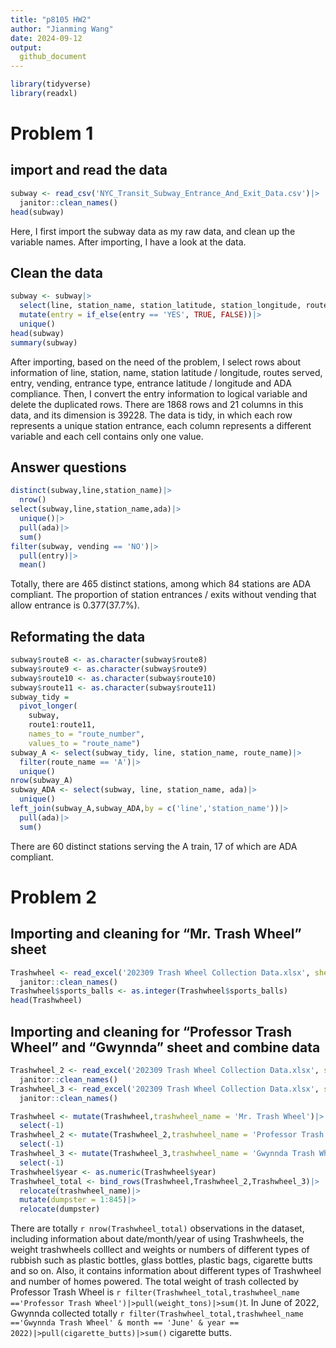 ```yaml
---
title: "p8105 HW2"
author: "Jianming Wang"
date: 2024-09-12
output: 
  github_document
---
```


```r
library(tidyverse)
library(readxl)

```

# Problem 1

## import and read the data
```r
subway <- read_csv('NYC_Transit_Subway_Entrance_And_Exit_Data.csv')|>
  janitor::clean_names()
head(subway)
```

Here, I first import the subway data as my raw data, and clean up the variable names. After importing, I have a look at the data.

## Clean the data

```r
subway <- subway|>
  select(line, station_name, station_latitude, station_longitude, route1, route2, route3, route4, route5, route6, route7, route8, route9, route10, route11, entry, vending, entrance_latitude, entrance_longitude, entrance_type, ada)|>
  mutate(entry = if_else(entry == 'YES', TRUE, FALSE))|>
  unique()
head(subway)
summary(subway)
```

After importing, based on the need of the problem, I select rows about information of line, station, name, station latitude / longitude, routes served, entry, vending, entrance type, entrance latitude / longitude and ADA compliance.
Then, I convert the entry information to logical variable and delete the duplicated rows. There are 1868 rows and 21 columns in this data, and its dimension is 39228. 
The data is tidy, in which each row represents a unique station entrance, each column represents a different variable and each cell contains only one value.

## Answer questions

```r
distinct(subway,line,station_name)|>
  nrow()
select(subway,line,station_name,ada)|>
  unique()|>
  pull(ada)|>
  sum()
filter(subway, vending == 'NO')|>
  pull(entry)|>
  mean()
```
Totally, there are 465 distinct stations, among which 84 stations are ADA compliant. The proportion of station entrances / exits without vending that allow entrance is 0.377(37.7%).

## Reformating the data

```r
subway$route8 <- as.character(subway$route8)
subway$route9 <- as.character(subway$route9)
subway$route10 <- as.character(subway$route10)
subway$route11 <- as.character(subway$route11)
subway_tidy = 
  pivot_longer(
    subway, 
    route1:route11,
    names_to = "route_number", 
    values_to = "route_name")
subway_A <- select(subway_tidy, line, station_name, route_name)|>
  filter(route_name == 'A')|>
  unique()
nrow(subway_A)
subway_ADA <- select(subway, line, station_name, ada)|>
  unique()
left_join(subway_A,subway_ADA,by = c('line','station_name'))|>
  pull(ada)|>
  sum()
```
There are 60 distinct stations serving the A train, 17 of which are ADA compliant.


# Problem 2

## Importing and cleaning for "Mr. Trash Wheel" sheet
```r
Trashwheel <- read_excel('202309 Trash Wheel Collection Data.xlsx', sheet = 1, range = 'A2:N586')|>
  janitor::clean_names()
Trashwheel$sports_balls <- as.integer(Trashwheel$sports_balls)
head(Trashwheel)
```

## Importing and cleaning for "Professor Trash Wheel" and "Gwynnda" sheet and combine data

```r
Trashwheel_2 <- read_excel('202309 Trash Wheel Collection Data.xlsx', sheet = 2, range = 'A2:M108')|>
  janitor::clean_names()
Trashwheel_3 <- read_excel('202309 Trash Wheel Collection Data.xlsx', sheet = 4, range = 'A2:L157')|>
  janitor::clean_names()
```


```r
Trashwheel <- mutate(Trashwheel,trashwheel_name = 'Mr. Trash Wheel')|>
  select(-1)
Trashwheel_2 <- mutate(Trashwheel_2,trashwheel_name = 'Professor Trash Wheel')|>
  select(-1)
Trashwheel_3 <- mutate(Trashwheel_3,trashwheel_name = 'Gwynnda Trash Wheel')|>
  select(-1)
Trashwheel$year <- as.numeric(Trashwheel$year)
Trashwheel_total <- bind_rows(Trashwheel,Trashwheel_2,Trashwheel_3)|>
  relocate(trashwheel_name)|>
  mutate(dumpster = 1:845)|>
  relocate(dumpster)
```

There are totally `r nrow(Trashwheel_total)` observations in the dataset, including information about date/month/year of using Trashwheels, the weight trashwheels colllect and weights or numbers of different types of rubbish such as plastic bottles, glass bottles, plastic bags, cigarette butts and so on. Also, it contains information about different types of Trashwheel and number of homes powered.
The total weight of trash collected by Professor Trash Wheel is `r filter(Trashwheel_total,trashwheel_name =='Professor Trash Wheel')|>pull(weight_tons)|>sum()`t. In June of 2022, Gwynnda collected totally `r filter(Trashwheel_total,trashwheel_name =='Gwynnda Trash Wheel' & month == 'June' & year == 2022)|>pull(cigarette_butts)|>sum()` cigarette butts.









































